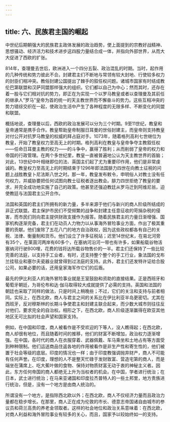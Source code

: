 ```yaml
---
---
---
```

title: 六、民族君主国的崛起
---



中世纪后期朝强大的民族君主政体发展的政治趋势，使上面提到的宗教好战精神、思想骚动、经济活力和技术进步这四股力量结合成一体，并指向外部世界，从而大大促进了西欧的扩张。

814年，查理曼去世后，欧洲进入一个四分五裂、政治混乱的时期。当时，起作用的几种传统和势力彼此不合。封建君主们不断地与常领有较大封地、行使较多权力的封臣们相冲突。教俗封建公国提出了棘手的叙任权问题。诸城市国家有时结成教伦巴第联盟和汉萨同盟那样强大的组织。它们都以自己为中心；然而其时，还存在着一股与它们相对抗的势力，即正在为实现一个以罗马教皇或者以查理曼及其前任的继承人"罗马"皇帝为首的统一的天主教世界而不懈奋斗的势力。这些互相冲突的势力错综交织在一起，使政治生活中产生了各种程度的无限多样、不断变化的同盟和联盟。

概括地说，查理曼以后，西欧的政治发展可以分为三个时期。9至11世纪，教皇和皇帝通常是携手合作。教皇帮助皇帝制服日耳曼的世俗封建主，而皇帝则支持教皇对付公开对抗罗马教皇的权威的拜占庭对手。1073年，随着格列高利七世继位为教皇，开始了教皇权力至高无上的时期。格列高利在教皇与皇帝争夺主教叙任权——任命日耳曼主教的权力——的斗争中，赢得了胜利；从而削弱了皇帝的权力和帝国的行政管理。在两个多世纪里，教皇一直被普遍地公认为天主教世界的首脑；对此，13世纪中叶相继即位的法、英国主们起了尤为重要印作用，他们是非常虔诚的。教皇权力至高无上的时期结束于1296年即法国腓力四世在向教土征税的问题上战胜教皇卜尼法斯八世之时。那一年，教皇发布敕令，申明俗人对教士没有任何权力，并威胁要把任何试图向教士征税者逐出教会。腓力四世拒绝了教皇的要求，并完全成功地实施了自己的政策。他甚至还强迫教廷从罗马迁到阿维尼翁，迫使教廷与法国君主公开合作。

法国和英国的君主们所拥有的新力量，多半来源于他们与新兴的商人阶级所结成的非正式联盟。君主保护市民们不受频繁的战争和封建主任意征收的苛捐杂税的侵害，而市民们则向君主提供财政支援作为报答。随着民族君主的力量日渐增强、国家机构逐渐完备，君主们在动员人力物力以从事海外冒险事业方面，作出了极其重要的贡献。他们废除了五花八门的地方自治政权，因为这些政权都各有自己的关税、法律、衡量制和货币。他们设立了许多征税站；迟至14世纪末，在易北河旁有35个，在莱茵河两岸有60多个，在塞纳河沿河一带也有许多，如果船载谷物活塞纳河行驶B00哩，花费的钱将达所载谷物售价的一半。君主们还保持了一些比较完善的法庭，以支持手工业者，有时，还支持整个整个的手工行业，象法国的戈布兰挂毯业和塞尔夫瓷器业就曾得到过法庭的支持。此外，君主们还发特许证给合股公司，如果必要的话，还用皇家海军作它们的后盾。

最先的伊比利亚人的海外冒险事业就是王室鼓励和资助的直接结果。正是西班牙和葡萄牙朝廷，为哥伦布和达·伽马取得较大成就提供了必需的支持。英国和法国的朝廷也采取了同样的做法，只是时间上稍晚些；不过，它们的关注和支持与前者相同。实际上，在西北欧，商人与君主之间的关系比在伊比利亚半岛更密切。尤其在西班牙，反对穆斯林的长期斗争使君主和封建主联合起来，而少数大城市则往往反对他们，要求完全的自治权。相形之下，在西北欧，商人阶级逐渐赢得在欧亚其他地区无可比拟的社会声望和国家支持。

例如，在中国和印度，商人被看作是不受欢迎的下等人，没人瞧得起；在西北欧，商人却很有地位，而且随着时间的推移，他们的财富不断增加，政治权力逐渐增强。在中国，各时代的商人在衣服穿着、武器佩戴、车马乘坐和土地占有等方面受到种种限制。他们运送商品住返各地的作用被看作是非生产性和寄生性的，他们被置于社会等级的底层。印度的情况也一样；由于印度教强调抛弃财产，商人不可能有任何声誉。在印度，理想的人不是整天忙碌于发财致富、营造宅第的商人，而是端坐在蒲席上、吃大蕉叶做的食物、保持对物质财富无动于衷的神秘主义者。因此，东方任何帝国的商人都绝无上升为当权者的机会。在中国，学者进行统治；在日本，武士进行统治；在马来亚诸国和印度拉杰普特人的一些土邦里，地方贵族进行统治，但是，没有一个地方是由商人统治的。

所谓没有一个地方，是指除西北欧以外；在西北欧，商人不仅经济力量而且政治力量都在稳步增长。在那里，商人正在成为伦敦的市长、德意志帝国诸自由城市的参议员和荷兰高贵的养老金领取者。这样的社会地位和政治关系意味着：在西北欧，对商人利益和海外冒险事业有较多的关心，而且，国家予以较始终如一的支持。